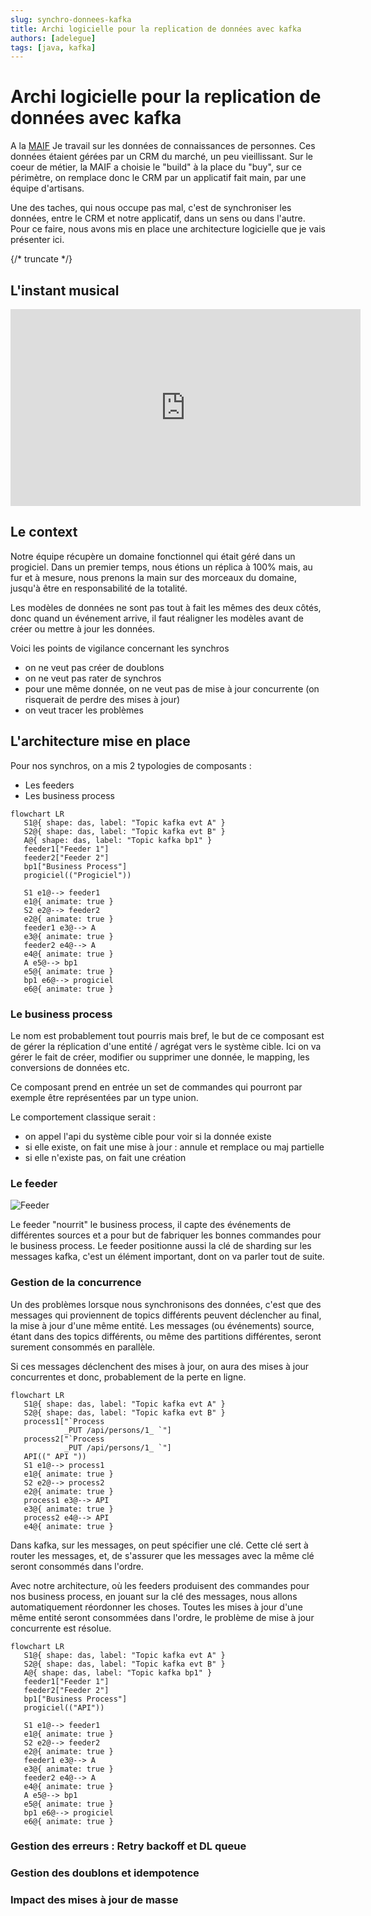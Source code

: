 ```yaml
---
slug: synchro-donnees-kafka
title: Archi logicielle pour la replication de données avec kafka
authors: [adelegue]
tags: [java, kafka]
---
```


# Archi logicielle pour la replication de données avec kafka

A la [MAIF](https://maif.github.io/) Je travail sur les données de connaissances de personnes. Ces données étaient gérées par un CRM du marché, un peu vieillissant.
Sur le coeur de métier, la MAIF a choisie le "build" à la place du "buy", sur ce périmètre, on remplace donc le CRM par un applicatif fait main, par une équipe d'artisans.

Une des taches, qui nous occupe pas mal, c'est de synchroniser les données, entre le CRM et notre applicatif, dans un sens ou dans l'autre.
Pour ce faire, nous avons mis en place une architecture logicielle que je vais présenter ici.

{/* truncate */}


## L'instant musical

<iframe width="560" height="315" src="https://www.youtube.com/embed/0OGuRBoxEOk?si=_MfMVC_VOG7QeAoy" title="YouTube video player" frameborder="0" allow="accelerometer; autoplay; clipboard-write; encrypted-media; gyroscope; picture-in-picture; web-share" referrerpolicy="strict-origin-when-cross-origin" allowfullscreen></iframe>

## Le context

Notre équipe récupère un domaine fonctionnel qui était géré dans un progiciel. Dans un premier temps, nous étions un réplica à 100% mais,
au fur et à mesure, nous prenons la main sur des morceaux du domaine, jusqu'à être en responsabilité de la totalité.

Les modèles de données ne sont pas tout à fait les mêmes des deux côtés, donc quand un événement arrive, il faut réaligner les modèles avant de créer ou mettre à jour les données.

Voici les points de vigilance concernant les synchros
* on ne veut pas créer de doublons
* on ne veut pas rater de synchros
* pour une même donnée, on ne veut pas de mise à jour concurrente (on risquerait de perdre des mises à jour)
* on veut tracer les problèmes

## L'architecture mise en place

Pour nos synchros, on a mis 2 typologies de composants :
* Les feeders
* Les business process

```mermaid
flowchart LR
   S1@{ shape: das, label: "Topic kafka evt A" }
   S2@{ shape: das, label: "Topic kafka evt B" }
   A@{ shape: das, label: "Topic kafka bp1" }
   feeder1["Feeder 1"]
   feeder2["Feeder 2"]
   bp1["Business Process"]
   progiciel(("Progiciel"))

   S1 e1@--> feeder1
   e1@{ animate: true }
   S2 e2@--> feeder2
   e2@{ animate: true }
   feeder1 e3@--> A
   e3@{ animate: true }
   feeder2 e4@--> A
   e4@{ animate: true }
   A e5@--> bp1
   e5@{ animate: true }
   bp1 e6@--> progiciel
   e6@{ animate: true }
```

### Le business process

Le nom est probablement tout pourris mais bref, le but de ce composant est de gérer la réplication d'une entité / agrégat vers le système cible.
Ici on va gérer le fait de créer, modifier ou supprimer une donnée, le mapping, les conversions de données etc.

Ce composant prend en entrée un set de commandes qui pourront par exemple être représentées par un type union.

Le comportement classique serait :
* on appel l'api du système cible pour voir si la donnée existe
* si elle existe, on fait une mise à jour : annule et remplace ou maj partielle
* si elle n'existe pas, on fait une création

### Le feeder
 ![Feeder](./feeder.png)

Le feeder "nourrit" le business process, il capte des événements de différentes sources et a pour but de fabriquer les bonnes commandes pour le business process.
Le feeder positionne aussi la clé de sharding sur les messages kafka, c'est un élément important, dont on va parler tout de suite.


### Gestion de la concurrence

Un des problèmes lorsque nous synchronisons des données, c'est que des messages qui proviennent de topics différents peuvent déclencher au final, la mise à jour d'une même entité.
Les messages (ou événements) source, étant dans des topics différents, ou même des partitions différentes, seront surement consommés en parallèle.

Si ces messages déclenchent des mises à jour, on aura des mises à jour concurrentes et donc, probablement de la perte en ligne.

```mermaid
flowchart LR
   S1@{ shape: das, label: "Topic kafka evt A" }
   S2@{ shape: das, label: "Topic kafka evt B" }
   process1["`Process
            _PUT /api/persons/1_ `"]
   process2["`Process
            _PUT /api/persons/1_ `"]
   API((" API "))
   S1 e1@--> process1
   e1@{ animate: true }
   S2 e2@--> process2
   e2@{ animate: true }
   process1 e3@--> API
   e3@{ animate: true }
   process2 e4@--> API
   e4@{ animate: true }
```

Dans kafka, sur les messages, on peut spécifier une clé. Cette clé sert à router les messages, et, de s'assurer que les messages avec la même clé seront consommés dans l'ordre.

Avec notre architecture, où les feeders produisent des commandes pour nos business process, en jouant sur la clé des messages, nous allons automatiquement réordonner les choses.
Toutes les mises à jour d'une même entité seront consommées dans l'ordre, le problème de mise à jour concurrente est résolue.


```mermaid
flowchart LR
   S1@{ shape: das, label: "Topic kafka evt A" }
   S2@{ shape: das, label: "Topic kafka evt B" }
   A@{ shape: das, label: "Topic kafka bp1" }
   feeder1["Feeder 1"]
   feeder2["Feeder 2"]
   bp1["Business Process"]
   progiciel(("API"))

   S1 e1@--> feeder1
   e1@{ animate: true }
   S2 e2@--> feeder2
   e2@{ animate: true }
   feeder1 e3@--> A
   e3@{ animate: true }
   feeder2 e4@--> A
   e4@{ animate: true }
   A e5@--> bp1
   e5@{ animate: true }
   bp1 e6@--> progiciel
   e6@{ animate: true }
```

### Gestion des erreurs : Retry backoff et DL queue

### Gestion des doublons et idempotence

### Impact des mises à jour de masse


